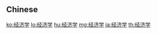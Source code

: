 {{also|經濟學}}
==Chinese==
{{zh-see|經濟學}}

[[ko:经济学]]
[[lo:经济学]]
[[hu:经济学]]
[[mg:经济学]]
[[ja:经济学]]
[[th:经济学]]